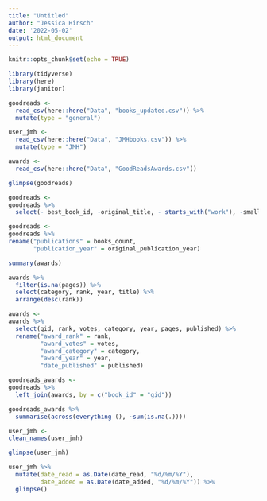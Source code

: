 ```yaml
---
title: "Untitled"
author: "Jessica Hirsch"
date: '2022-05-02'
output: html_document
---
```


```r
knitr::opts_chunk$set(echo = TRUE)
```

```r
library(tidyverse)
library(here)
library(janitor)
```

```r
goodreads <- 
  read_csv(here::here("Data", "books_updated.csv")) %>% 
  mutate(type = "general")

user_jmh <- 
  read_csv(here::here("Data", "JMHbooks.csv")) %>% 
  mutate(type = "JMH")

awards <- 
  read_csv(here::here("Data", "GoodReadsAwards.csv"))

```

```r
glimpse(goodreads)

```

```r
goodreads <- 
goodreads %>% 
  select(- best_book_id, -original_title, - starts_with("work"), -small_image_url, -toread_count, -currently_reading)

goodreads <- 
goodreads %>% 
rename("publications" = books_count,
       "publication_year" = original_publication_year)

```


```r
summary(awards)

awards %>% 
  filter(is.na(pages)) %>% 
  select(category, rank, year, title) %>% 
  arrange(desc(rank))

awards <- 
awards %>% 
  select(gid, rank, votes, category, year, pages, published) %>% 
  rename("award_rank" = rank,
         "award_votes" = votes,
         "award_category" = category,
         "award_year" = year,
         "date_published" = published)

```

```r

goodreads_awards <- 
goodreads %>% 
  left_join(awards, by = c("book_id" = "gid"))

goodreads_awards %>% 
  summarise(across(everything (), ~sum(is.na(.))))
```

```r
user_jmh <- 
clean_names(user_jmh)

glimpse(user_jmh)

user_jmh %>% 
  mutate(date_read = as.Date(date_read, "%d/%m/%Y"),
         date_added = as.Date(date_added, "%d/%m/%Y")) %>% 
  glimpse()

```

